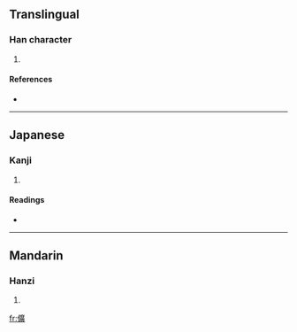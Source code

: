 ==Translingual==

===Han character===
{{Han char|rn=9|rad=人|as=15|sn=17|four=|canj=人戈廿金 (OITC)}}

# {{defn|Han}}

====References====
* {{Han ref|kx=0120.200|dkj=01253|dj=0254.180|hdz=10235.110|uh=5123|ud=20771}}

----

==Japanese==

===Kanji===
{{ja-kanji|grade=|rs=人15}}

# {{defn|Japanese}}

====Readings====
* {{ja-readings|on=[[こう]] (kō)|kun=}}

----

==Mandarin==

===Hanzi===
{{cmn-hanzi|pin=[[kuàng]] ([[kuang4]])|wg=k'uang<sup>4</sup>}}

# {{defn|Mandarin}}

[[fr:儣]]